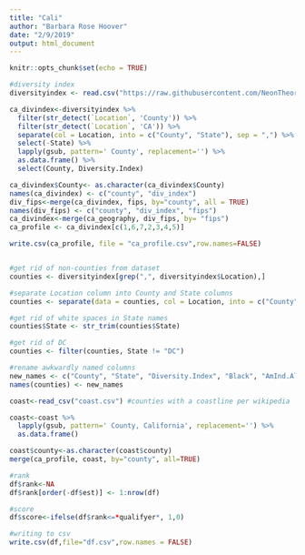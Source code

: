 ```yaml
---
title: "Cali"
author: "Barbara Rose Hoover"
date: "2/9/2019"
output: html_document
---
```


```r
knitr::opts_chunk$set(echo = TRUE)
```


```r
#diversity index 
diversityindex <- read.csv("https://raw.githubusercontent.com/NeonTheorist/Diversity.Index/master/diversityindex.csv")

ca_divindex<-diversityindex %>% 
  filter(str_detect(`Location`, 'County')) %>%
  filter(str_detect(`Location`, 'CA')) %>% 
  separate(col = Location, into = c("County", "State"), sep = ",") %>% 
  select(-State) %>% 
  lapply(gsub, pattern=' County', replacement='') %>% 
  as.data.frame() %>% 
  select(County, Diversity.Index) 

ca_divindex$County<- as.character(ca_divindex$County)
names(ca_divindex) <- c("county", "div_index")
div_fips<-merge(ca_divindex, fips, by="county", all = TRUE)
names(div_fips) <- c("county", "div_index", "fips")
ca_divindex<-merge(ca_geography, div_fips, by= "fips")
ca_profile <- ca_divindex[c(1,6,7,2,3,4,5)]

write.csv(ca_profile, file = "ca_profile.csv",row.names=FALSE)


#get rid of non-counties from dataset
counties <- diversityindex[grep(",", diversityindex$Location),]

#separate Location column into County and State columns
counties <- separate(data = counties, col = Location, into = c("County", "State"), sep = ",")

#get rid of white spaces in State names
counties$State <- str_trim(counties$State)

#get rid of DC
counties <- filter(counties, State != "DC")

#rename awkwardly named columns
new_names <- c("County", "State", "Diversity.Index", "Black", "AmInd.Alaska", "Asian", "NatHaw.PacIsl", "TwoOrMore", "Hisp.Lat.", "White")
names(counties) <- new_names
```

```r
coast<-read_csv("coast.csv") #counties with a coastline per wikipedia 

coast<-coast %>% 
  lapply(gsub, pattern=' County, California', replacement='') %>%
  as.data.frame()  

coast$county<-as.character(coast$county) 
merge(ca_profile, coast, by="county", all=TRUE)
```

```r
#rank
df$rank<-NA
df$rank[order(-df$est)] <- 1:nrow(df)
```

```r
#score
df$score<-ifelse(df$rank<=*qualifyer*, 1,0)
```

```r
#writing to csv
write.csv(df,file="df.csv",row.names = FALSE)
```

